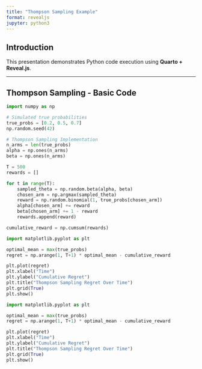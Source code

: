 ```yaml
---
title: "Thompson Sampling Example"
format: revealjs
jupyter: python3
---
```


## Introduction

This presentation demonstrates Python code execution using **Quarto + Reveal.js**.

---

## Thompson Sampling - Basic Code

```python
import numpy as np

# Simulated true probabilities
true_probs = [0.2, 0.5, 0.7]
np.random.seed(42)

# Thompson Sampling Implementation
n_arms = len(true_probs)
alpha = np.ones(n_arms)
beta = np.ones(n_arms)

T = 500
rewards = []

for t in range(T):
    sampled_theta = np.random.beta(alpha, beta)
    chosen_arm = np.argmax(sampled_theta)
    reward = np.random.binomial(1, true_probs[chosen_arm])
    alpha[chosen_arm] += reward
    beta[chosen_arm] += 1 - reward
    rewards.append(reward)

cumulative_reward = np.cumsum(rewards)
```

```python
import matplotlib.pyplot as plt

optimal_mean = max(true_probs)
regret = np.arange(1, T+1) * optimal_mean - cumulative_reward

plt.plot(regret)
plt.xlabel("Time")
plt.ylabel("Cumulative Regret")
plt.title("Thompson Sampling Regret Over Time")
plt.grid(True)
plt.show()
```


```python
import matplotlib.pyplot as plt

optimal_mean = max(true_probs)
regret = np.arange(1, T+1) * optimal_mean - cumulative_reward

plt.plot(regret)
plt.xlabel("Time")
plt.ylabel("Cumulative Regret")
plt.title("Thompson Sampling Regret Over Time")
plt.grid(True)
plt.show()
```